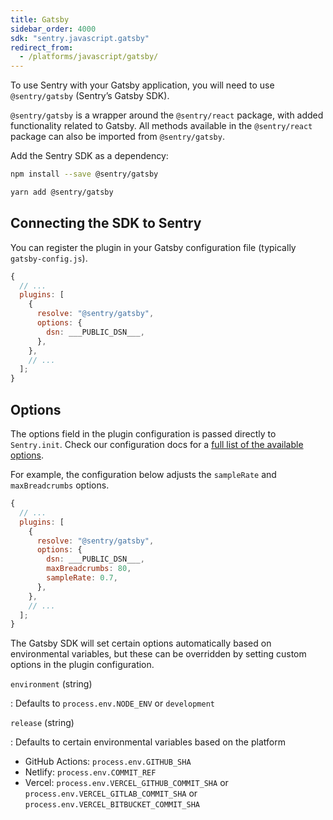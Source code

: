 ```yaml
---
title: Gatsby
sidebar_order: 4000
sdk: "sentry.javascript.gatsby"
redirect_from:
  - /platforms/javascript/gatsby/
---
```


To use Sentry with your Gatsby application, you will need to use `@sentry/gatsby` (Sentry’s Gatsby SDK).

<Alert level="info" title="Note"><markdown>

`@sentry/gatsby` is a wrapper around the `@sentry/react` package, with added functionality related to Gatsby. All methods available in the `@sentry/react` package can also be imported from `@sentry/gatsby`.

</markdown></Alert>

Add the Sentry SDK as a dependency:

```bash {tabTitle:NPM}
npm install --save @sentry/gatsby
```

```bash {tabTitle:Yarn}
yarn add @sentry/gatsby
```

## Connecting the SDK to Sentry

You can register the plugin in your Gatsby configuration file (typically `gatsby-config.js`).

```JavaScript
{
  // ...
  plugins: [
    {
      resolve: "@sentry/gatsby",
      options: {
        dsn: ___PUBLIC_DSN___,
      },
    },
    // ...
  ];
}
```

## Options

The options field in the plugin configuration is passed directly to `Sentry.init`. Check our configuration docs for a [full list of the available options](/platforms/javascript/configuration/options/).

For example, the configuration below adjusts the `sampleRate` and `maxBreadcrumbs` options.

```JavaScript
{
  // ...
  plugins: [
    {
      resolve: "@sentry/gatsby",
      options: {
        dsn: ___PUBLIC_DSN___,
        maxBreadcrumbs: 80,
        sampleRate: 0.7,
      },
    },
    // ...
  ];
}
```

The Gatsby SDK will set certain options automatically based on environmental variables, but these can be overridden by setting custom options in the plugin configuration.

`environment` (string)

: Defaults to `process.env.NODE_ENV` or `development`

`release` (string)

: Defaults to certain environmental variables based on the platform

- GitHub Actions: `process.env.GITHUB_SHA`
- Netlify: `process.env.COMMIT_REF`
- Vercel: `process.env.VERCEL_GITHUB_COMMIT_SHA` or `process.env.VERCEL_GITLAB_COMMIT_SHA` or `process.env.VERCEL_BITBUCKET_COMMIT_SHA`
